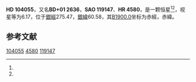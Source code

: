 {{Starbox begin
| name = HD 104055
}}
{{Starbox observe
| epoch = [[J2000.0|J2000.0]]
| constell = {{星座名待查}}<ref name=SIMBAD>{{cite web
 | url=http://simbad.u-strasbg.fr/simbad/sim-id?Ident=HR+4580
 | title =Pulsating variable Star
 | publisher=Centre de Données astronomiques de Strasbourg
 | work=SIMBAD
 | accessdate=2012-07-13}}</ref><ref name=DATA>{{cite web
 | url=http://vizier.u-strasbg.fr/viz-bin/VizieR-5?-out.add=.&-source=5050&-corr=PK=HR&-out.max=9999&HR=4580
 | title=VizieR Detailed Page
 | accessdate=2012-07-13
 | archive-date=2019-02-16
 | archive-url=https://web.archive.org/web/20190216075815/http://vizier.u-strasbg.fr/viz-bin/VizieR-5?-out.add=.&-source=5050&-corr=PK=HR&-out.max=9999&HR=4580
 | dead-url=no
 }}</ref>
| 星官 = 
| ra = {{RA|11|59|3.4}}<ref name=SIMBAD /><ref name=DATA />
| dec = {{DEC|+0|31|50}}<ref name=SIMBAD /><ref name=DATA />
| appmag_v = 6.17<ref name=SIMBAD /><ref name=DATA />
}}
{{Starbox character
| class = K2IV<ref name=SIMBAD /><ref name=DATA />
| b-v = 1.26<ref name=SIMBAD /><ref name=DATA />
| u-b = 1.41<ref name=SIMBAD /><ref name=DATA />
| r-i = <ref name=SIMBAD /><ref name=DATA />
| variable = 
}}
{{Starbox astrometry
| radial_v = 1.41
| prop_mo_ra = 12
| parallax = 
| p_error = 
}}
{{Starbox catalog
| names =BD+01 2636，[[SAO星表|SAO]] 119147，[[HD星表|HD]] 104055，[[HR星表|HR]] 4580}}
{{Starbox reference |Simbad=HR+4580}}
{{Starbox end}}

'''HD 104055'''，又名'''BD+01 2636'''，'''SAO 119147'''、'''HR 4580'''，是一颗恒星<ref name=SIMBAD /><ref name=DATA />，视星等为6.17，位于[[銀道座標系|銀經]]275.47，[[銀道座標系|銀緯]]60.58，其[[B1900.0|B1900.0]]坐标为赤經{{RA|11|53|56.4}}，赤緯{{DEC|+1|60.58|12}}。

== 参考文献 ==
{{reflist}}

{{star-stub}}

[[Category:HD和HDE天體|104055]]
[[Category:HR天體|4580]]
[[Category:SAO天體|119147]]